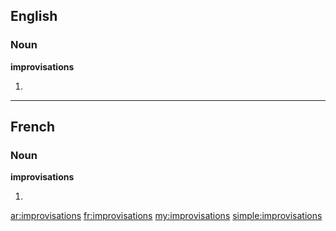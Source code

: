 ==English==

===Noun===
'''improvisations'''

# {{plural of|improvisation}}

----

==French==

===Noun===
'''improvisations''' {{f}}

# {{plural of|improvisation|lang=fr}}

[[ar:improvisations]]
[[fr:improvisations]]
[[my:improvisations]]
[[simple:improvisations]]